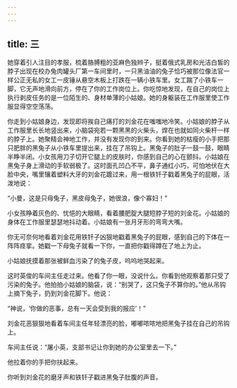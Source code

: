```yaml
---
---
---
```

title: 三
---




她穿着引人注目的孝服，梳着胳膊粗的亚麻色独辫子，挺着俄式乳房和光洁白皙的脖子出现在校办兔肉罐头厂第一车间里时，一只黑油油的兔子恰巧被那位像法官一样公正无私的女工一皮锤从悬空木板上打跌在一辆小铁车里。女工踹了小铁车一脚，它无声地滑向前方，停在了你的工作岗位上。你吃惊地发现，在自己的岗位上执行剥皮任务的是一位陌生的、身材单薄的小姑娘。她的身躯装在工作服里使工作服显得空空荡荡。

你走到小姑娘身边，发现即将挨自己痛打的刘金花在嗤嗤地冷笑。小姑娘的脖子从工作服里长长地竖出来，小脑袋宛若一颗黑黑的火柴头，焊在也就如同火柴杆一样的脖子上。她聚精会神地工作，并没有发现你的到来。你看到她的枯瘦的小手把那只肥胖的黑兔子从小铁车里提出来，挂在了吊钩上。黑兔子的肚子一鼓一鼓，眼睛半睁半闭。小女孩用刀子切开它腿上的皮肤时，你感到自己的心在颤抖。小姑娘在黑兔子身上滑动的手软弱极了。这时面孔凹凸不平，鼻子通红小巧，可怕地伏在大脸中央，嘴里镶着塑料大牙的刘金花踱过来，用一根铁钎子戳着黑兔子的屁眼，活泼地说：

“小曼，这是只母兔子，黑皮母兔子，她很浪，像个寡妇！”

小女孩睁着灰色的、忧悒的大眼睛，看着腰肥腚大腿短脖子短的刘金花。小姑娘的身体在工作服里瑟瑟地抖动着。小姑娘有一张月牙形的弯弯大嘴。

你无可奈何地看着刘金花用铁钎子凶狠地戳着黑兔子的屁眼，感到自己的下体在一阵阵痉挛。她戳一下母兔子就看一下你，一直把你戳得蹲在了地上为止。

小姑娘抚摸着那张被鲜血污染了的兔子皮，呜呜地哭起来。

这时英俊的车间主任走过来。他看了你一眼，没说什么。你看到他观察着那只受了污染的兔子。他拍拍小姑娘的脑袋，说：“别哭了，这只兔子不算你的。”他从吊钩上摘下兔子，扔到刘金花脚下。他说：

“神说，‘你做的恶事，总有一天会受到我的报应’！”

刘金花恶狠狠地看着车间主任年轻漂亮的脸，嘟嘟哝哝地把黑兔子挂在自己的吊钩上。

车间主任说：“屠小英，支部书记让你到她的办公室里去一下。”

他拉着你的手把你扶起来。

你听到刘金花的磨牙声和铁钎子戳进黑兔子肚腹的声音。